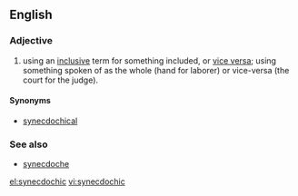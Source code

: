 ==English==

===Adjective===
{{en-adj}}

# using an [[inclusive]] term for something included, or [[vice versa]]; using something spoken of as the whole (hand for laborer) or vice-versa (the court for the judge).

====Synonyms====
* [[synecdochical]]

===See also===
* [[synecdoche]]

[[el:synecdochic]]
[[vi:synecdochic]]